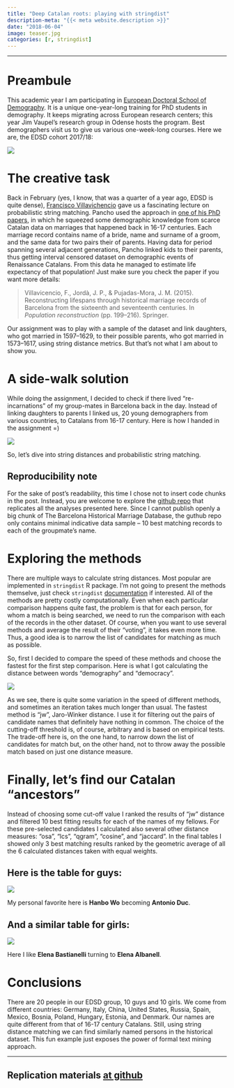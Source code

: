 ```yaml
---
title: "Deep Catalan roots: playing with stringdist"
description-meta: "{{< meta website.description >}}"
date: "2018-06-04"
image: teaser.jpg
categories: [r, stringdist]
---
```


***



# Preambule

This academic year I am participating in [European Doctoral School of Demography][edsd]. It is a unique one-year-long training for PhD students in demography. It keeps migrating across European research centers; this year Jim Vaupel's research group in Odense hosts the program. Best demographers visit us to give us various one-week-long courses. Here we are, the EDSD cohort 2017/18: 

![](our-cohort.jpg)



# The creative task

Back in February (yes, I know, that was a quarter of a year ago, EDSD is quite dense), [Francisco Villavichencio][pancho] gave us a fascinating lecture on probabilistic string matching. Pancho used the approach in [one of his PhD papers][paper], in which he squeezed some demographic knowledge from scarce Catalan data on marriages that happened back in 16-17 centuries. Each marriage record contains name of a bride, name and surname of a groom, and the same data for two pairs their of parents. Having data for period spanning several adjacent generations, Pancho linked kids to their parents, thus getting interval censored dataset on demographic events of Renaissance Catalans. From this data he managed to estimate life expectancy of that population! Just make sure you check the paper if you want more details:

> Villavicencio, F., Jordà, J. P., & Pujadas-Mora, J. M. (2015). Reconstructing lifespans through historical marriage records of Barcelona from the sixteenth and seventeenth centuries. In _Population reconstruction_ (pp. 199–216). Springer.


Our assignment was to play with a sample of the dataset and link daughters, who got married in 1597--1629, to their possible parents, who got married in 1573--1617, using string distance metrics. But that's not what I am about to show you.


# A side-walk solution

While doing the assignment, I decided to check if there lived "re-incarnations" of my group-mates in Barcelona back in the day. Instead of linking daughters to parents I linked us, 20 young demographers from various countries, to Catalans from 16-17 century. Here is how I handed in the assignment =)

![](hand-in.jpg)

So, let's dive into string distances and probabilistic string matching. 

::: {.callout-important}
# Reproducibility note
For the sake of post's readability, this time I chose not to insert code chunks in the post. Instead, you are welcome to explore the [github repo][repo] that replicates all the analyses presented here. Since I cannot publish openly a big chunk of The Barcelona Historical Marriage Database, the guthub repo only contains minimal indicative data sample -- 10 best matching records to each of the groupmate's name.  
:::


# Exploring the methods

There are multiple ways to calculate string distances. Most popular are implemented in `stringdist` R package. I'm not going to present the methods themselve, just check `stringdist` [documentation][doc] if interested. All of the methods are pretty costly computationally. Even when each particular comparison happens quite fast, the problem is that for each person, for whom a match is being searched, we need to run the comparison with each of the records in the other dataset. Of course, when you want to use several methods and average the result of their "voting", it takes even more time. Thus, a good idea is to narrow the list of candidates for matching as much as possible. 

So, first I decided to compare the speed of these methods and choose the fastest for the first step comparison. Here is what I got calculating the distance between words "demography" and "democracy". 

![](benchmarking.png)

As we see, there is quite some variation in the speed of different methods, and sometimes an iteration takes much longer than usual. The fastest method is "jw", Jaro-Winker distance. I use it for filtering out the pairs of candidate names that definitely have nothing in common. The choice of the cutting-off threshold is, of course, arbitrary and is based on empirical tests. The trade-off here is, on the one hand, to narrow down the list of candidates for match but, on the other hand, not to throw away the possible match based on just one distance measure. 


# Finally, let's find our Catalan "ancestors" 

Instead of choosing some cut-off value I ranked the results of "jw" distance and filtered 10 best fitting results for each of the names of my fellows. For these pre-selected candidates I calculated also several other distance measures: "osa", "lcs", "qgram", "cosine", and "jaccard". In the final tables I showed only 3 best matching results ranked by the geometric average of all the 6 calculated distances taken with equal weights. 

## Here is the table for guys:

![](edsd-males.png)

My personal favorite here is **Hanbo Wo** becoming **Antonio Duc**.


## And a similar table for girls:

![](edsd-females.png)

Here I like **Elena Bastianelli** turning to **Elena Albanell**.


# Conclusions

There are 20 people in our EDSD group, 10 guys and 10 girls. We come from different countries: Germany, Italy, China, United States, Russia, Spain, Mexico, Bosnia, Poland, Hungary, Estonia, and Denmark. Our names are quite different from that of 16-17 century Catalans. Still, using string distance matching we can find similarly named persons in the historical dataset. This fun example just exposes the power of formal text mining approach.  


***

::: {.callout-tip}
# Replication materials [at github][repo]
:::


[edsd]: https://www.demogr.mpg.de/en/education_career/european_doctoral_school_of_demography_1913/default.htm
[pancho]: https://twitter.com/VillavicencioFG
[paper]: https://link.springer.com/chapter/10.1007/978-3-319-19884-2_10
[doc]: https://cran.r-project.org/web/packages/stringdist/stringdist.pdf
[repo]: https://github.com/ikashnitsky/deep-catalan-roots
